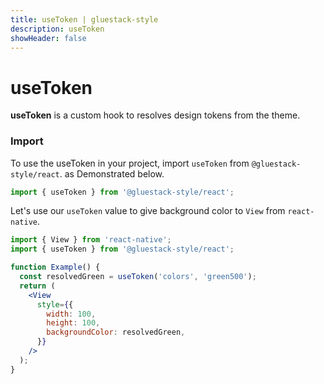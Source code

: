 ```yaml
---
title: useToken | gluestack-style
description: useToken
showHeader: false
---
```



<Meta title="styled/hooks/useToken" />

# useToken

**useToken** is a custom hook to resolves design tokens from the theme.

### Import

To use the useToken in your project, import `useToken` from `@gluestack-style/react`. as Demonstrated below.

```jsx
import { useToken } from '@gluestack-style/react';
```

Let's use our `useToken` value to give background color to `View` from `react-native`.

```jsx
import { View } from 'react-native';
import { useToken } from '@gluestack-style/react';

function Example() {
  const resolvedGreen = useToken('colors', 'green500');
  return (
    <View
      style={{
        width: 100,
        height: 100,
        backgroundColor: resolvedGreen,
      }}
    />
  );
}
```
